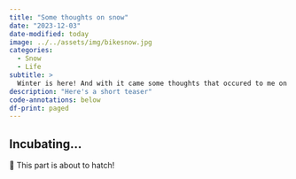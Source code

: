 ```yaml
---
title: "Some thoughts on snow"
date: "2023-12-03"
date-modified: today
image: ../../assets/img/bikesnow.jpg
categories:
  - Snow
  - Life
subtitle: >
  Winter is here! And with it came some thoughts that occured to me on my daily bike rides into town.
description: "Here's a short teaser"
code-annotations: below
df-print: paged
---
```


## Incubating...

🐣 This part is about to hatch!